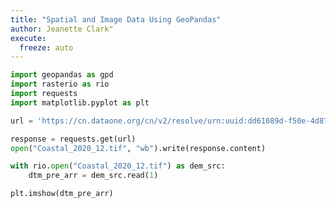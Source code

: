 ```yaml
---
title: "Spatial and Image Data Using GeoPandas"
author: Jeanette Clark"
execute:
  freeze: auto
---
```


```python
import geopandas as gpd
import rasterio as rio
import requests
import matplotlib.pyplot as plt
```

```python
url = 'https://cn.dataone.org/cn/v2/resolve/urn:uuid:dd61089d-f50e-4d87-9b75-6b4e2bd24776'

response = requests.get(url)
open("Coastal_2020_12.tif", "wb").write(response.content)
```

```python
with rio.open("Coastal_2020_12.tif") as dem_src:
    dtm_pre_arr = dem_src.read(1)

plt.imshow(dtm_pre_arr)
```